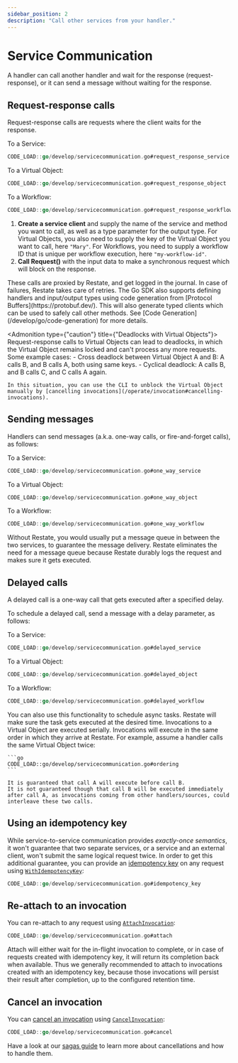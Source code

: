 ```yaml
---
sidebar_position: 2
description: "Call other services from your handler."
---
```



# Service Communication

A handler can call another handler and wait for the response (request-response), or it can send a message without waiting for the response.

## Request-response calls

Request-response calls are requests where the client waits for the response.

To a Service:

```go
CODE_LOAD::go/develop/servicecommunication.go#request_response_service
```

To a Virtual Object:

```go
CODE_LOAD::go/develop/servicecommunication.go#request_response_object
```

To a Workflow:

```go
CODE_LOAD::go/develop/servicecommunication.go#request_response_workflow
```


1. **Create a service client** and supply the name of the service and method you want to call, as well
  as a type parameter for the output type.
  For Virtual Objects, you also need to supply the key of the Virtual Object you want to call, here `"Mary"`.
  For Workflows, you need to supply a workflow ID that is unique per workflow execution, here `"my-workflow-id"`.
2. **Call Request()** with the input data to make a synchronous request which will block on the response.

<Admonition type="tip" title="No need for manual retry logic">
    These calls are proxied by Restate, and get logged in the journal.
    In case of failures, Restate takes care of retries.
</Admonition>

<Admonition type="tip" title="Prefer a bit more type-safety?">
    The Go SDK also supports defining handlers and input/output types using
    code generation from [Protocol Buffers](https://protobuf.dev/). This will
    also generate typed clients which can be used to safely call other methods. See [Code Generation](/develop/go/code-generation) for more details.
</Admonition>

<Admonition type={"caution"} title={"Deadlocks with Virtual Objects"}>
    Request-response calls to Virtual Objects can lead to deadlocks, in which the Virtual Object remains locked and can't process any more requests.
    Some example cases:
    - Cross deadlock between Virtual Object A and B: A calls B, and B calls A, both using same keys.
    - Cyclical deadlock: A calls B, and B calls C, and C calls A again.

    In this situation, you can use the CLI to unblock the Virtual Object manually by [cancelling invocations](/operate/invocation#cancelling-invocations).
</Admonition>

## Sending messages

Handlers can send messages (a.k.a. one-way calls, or fire-and-forget calls), as follows:

To a Service:

```go
CODE_LOAD::go/develop/servicecommunication.go#one_way_service
```

To a Virtual Object:

```go
CODE_LOAD::go/develop/servicecommunication.go#one_way_object
```

To a Workflow:

```go
CODE_LOAD::go/develop/servicecommunication.go#one_way_workflow
```



<Admonition type="tip" title="No need for message queues">
    Without Restate, you would usually put a message queue in between the two services, to guarantee the message delivery.
    Restate eliminates the need for a message queue because Restate durably logs the request and makes sure it gets executed.
</Admonition>

## Delayed calls

A delayed call is a one-way call that gets executed after a specified delay.

To schedule a delayed call, send a message with a delay parameter, as follows:

To a Service:

```go
CODE_LOAD::go/develop/servicecommunication.go#delayed_service
```

To a Virtual Object:

```go
CODE_LOAD::go/develop/servicecommunication.go#delayed_object
```

To a Workflow:

```go
CODE_LOAD::go/develop/servicecommunication.go#delayed_workflow
```

<Admonition type="tip" title="Scheduling async tasks">
    You can also use this functionality to schedule async tasks.
    Restate will make sure the task gets executed at the desired time.
</Admonition>

<Admonition type="note" title="Ordering guarantees in Virtual Objects">
    Invocations to a Virtual Object are executed serially.
    Invocations will execute in the same order in which they arrive at Restate.
    For example, assume a handler calls the same Virtual Object twice:

    ```go
    CODE_LOAD::go/develop/servicecommunication.go#ordering
    ```

    It is guaranteed that call A will execute before call B.
    It is not guaranteed though that call B will be executed immediately after call A, as invocations coming from other handlers/sources, could interleave these two calls.
</Admonition>

## Using an idempotency key

While service-to-service communication provides *exactly-once semantics*, it won't guarantee that two separate services, or a service and an external client, won't submit the same logical request twice.
In order to get this additional guarantee, you can provide an [idempotency key](https://docs.restate.dev/develop/ts/clients/#invoke-a-handler-idempotently) on any request using [`WithIdempotencyKey`](https://pkg.go.dev/github.com/restatedev/sdk-go#WithIdempotencyKey):

```go
CODE_LOAD::go/develop/servicecommunication.go#idempotency_key
```

## Re-attach to an invocation

You can re-attach to any request using [`AttachInvocation`](https://pkg.go.dev/github.com/restatedev/sdk-go#AttachInvocation):

```go
CODE_LOAD::go/develop/servicecommunication.go#attach
```

<Admonition type="tip" title="Best used with idempotency key">
    Attach will either wait for the in-flight invocation to complete, or in case of requests created with idempotency key, it will return its completion back when available.
    Thus we generally recommended to attach to invocations created with an idempotency key, because those invocations will persist their result after completion, up to the configured retention time.
</Admonition>

## Cancel an invocation

You can [cancel an invocation](https://docs.restate.dev/operate/invocation/#cancelling-invocations) using [`CancelInvocation`](https://pkg.go.dev/github.com/restatedev/sdk-go#CancelInvocation):

```go
CODE_LOAD::go/develop/servicecommunication.go#cancel
```

Have a look at our [sagas guide](/guides/sagas) to learn more about cancellations and how to handle them.
